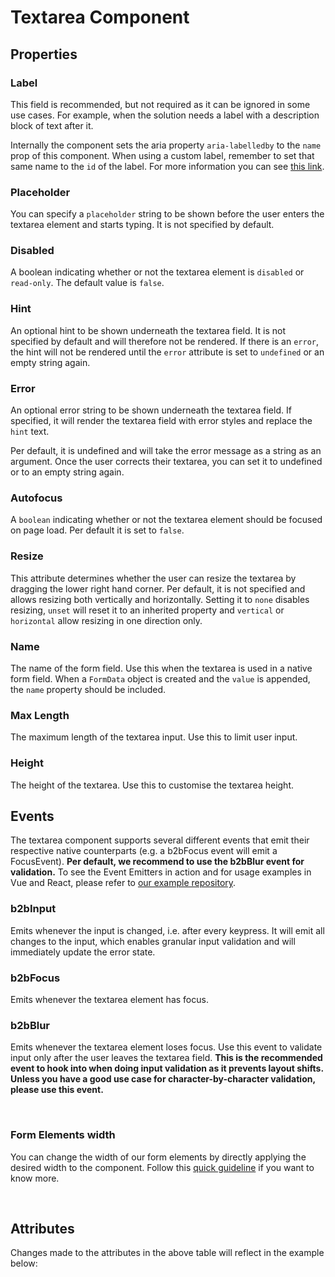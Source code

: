 

<Meta of={TextareaStories} />

# Textarea Component

<Canvas columns={3} withSource="open" withToolbar={false}>
  <Story id="components-form-textarea--story-060-all-args" />
</Canvas>

## Properties

### Label

This field is recommended, but not required as it can be ignored in some use cases. For example, when the solution
needs a label with a description block of text after it.

Internally the component sets the aria property `aria-labelledby` to the `name` prop of this component. When using a
custom label, remember to set that same name to the `id` of the label. For more information you can see [this link](https://developer.mozilla.org/en-US/docs/Web/Accessibility/ARIA/Attributes/aria-labelledby).

### Placeholder

You can specify a `placeholder` string to be shown before the user enters the textarea element and starts typing.
It is not specified by default.

### Disabled

A boolean indicating whether or not the textarea element is `disabled` or `read-only`. The default value is `false`.

### Hint

An optional hint to be shown underneath the textarea field. It is not specified by default and will therefore not be rendered.
If there is an `error`, the hint will not be rendered until the `error` attribute is set to `undefined` or an
empty string again.

### Error

An optional error string to be shown underneath the textarea field. If specified, it will render the textarea
field with error styles and replace the `hint` text.

Per default, it is undefined and will take the error message as a string as an argument. Once the user
corrects their textarea, you can set it to undefined or to an empty string again.

### Autofocus

A `boolean` indicating whether or not the textarea element should be focused on page load.
Per default it is set to `false`.

### Resize

This attribute determines whether the user can resize the textarea by dragging the lower right hand corner. Per default, it is not
specified and allows resizing both vertically and horizontally. Setting it to `none` disables resizing, `unset` will reset it to an
inherited property and `vertical` or `horizontal` allow resizing in one direction only.

### Name

The name of the form field. Use this when the textarea is used in a native form field. When a `FormData` object is created and the `value`
is appended, the `name` property should be included.

### Max Length

The maximum length of the textarea input. Use this to limit user input.

### Height

The height of the textarea. Use this to customise the textarea height.

## Events

The textarea component supports several different events that emit their respective native counterparts (e.g. a b2bFocus event will emit a FocusEvent).
**Per default, we recommend to use the b2bBlur event for validation.**
To see the Event Emitters in action and for usage examples in Vue and React, please refer to [our example repository](https://github.com/otto-ec/b2b-design-system/tree/beta/examples).

### b2bInput

Emits whenever the input is changed, i.e. after every keypress. It will emit all changes to the input,
which enables granular input validation and will immediately update the error state.

### b2bFocus

Emits whenever the textarea element has focus.

### b2bBlur

Emits whenever the textarea element loses focus. Use this event to validate input only after
the user leaves the textarea field. **This is the recommended event to hook into when doing input validation as it
prevents layout shifts. Unless you have a good use case for character-by-character validation, please use this event.**

<br />

### Form Elements width

You can change the width of our form elements by directly applying the desired width to the component. Follow
this [quick guideline](?path=/story/guidelines-form-usage--page#form-elements-width) if you want to know more.

<br />

## Attributes

<ArgTypes of={TextareaStories} />
Changes made to the attributes in the above table will reflect in the example
below:
<Primary />
